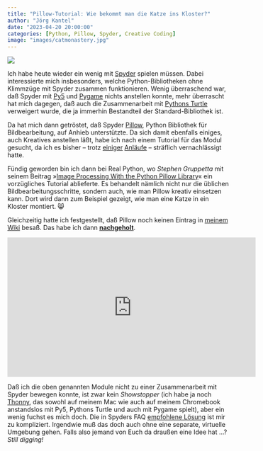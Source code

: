 ```yaml
---
title: "Pillow-Tutorial: Wie bekommt man die Katze ins Kloster?"
author: "Jörg Kantel"
date: "2023-04-20 20:00:00"
categories: [Python, Pillow, Spyder, Creative Coding]
image: "images/catmonastery.jpg"
---
```


[![](images/catmonastery-b.jpg)](https://files.realpython.com/media/cat_monastery.c63df8376d54.jpg)

Ich habe heute wieder ein wenig mit [Spyder](http://cognitiones.kantel-chaos-team.de/programmierung/python/spyder.html) spielen müssen. Dabei interessierte mich insbesonders, welche Python-Bibliotheken ohne Klimmzüge mit Spyder zusammen funktionieren. Wenig überraschend war, daß Spyder mit [Py5](http://cognitiones.kantel-chaos-team.de/programmierung/creativecoding/processing/py5.html) und [Pygame](http://cognitiones.kantel-chaos-team.de/multimedia/spieleprogrammierung/pygame.html) nichts anstellen konnte, mehr überrascht hat mich dagegen, daß auch die Zusammenarbeit mit [Pythons Turtle](http://cognitiones.kantel-chaos-team.de/programmierung/python/turtlepython.html) verweigert wurde, die ja immerhin Bestandteil der Standard-Bibliothek ist.

Da hat mich dann getröstet, daß Spyder [Pillow](http://cognitiones.kantel-chaos-team.de/programmierung/python/pillow.html), Python Bibliothek für Bildbearbeitung, auf Anhieb unterstützte. Da sich damit ebenfalls einiges, auch Kreatives anstellen läßt, habe ich nach einem Tutorial für das Modul gesucht, da ich es bisher -- trotz [einiger](http://blog.schockwellenreiter.de/2020/04/2020040702.html) [Anläufe](http://blog.schockwellenreiter.de/2020/04/2020041302.html) -- sträflich vernachlässigt hatte.

Fündig geworden bin ich dann bei Real Python, wo *Stephen Gruppetta* mit seinem Beitrag »[Image Processing With the Python Pillow Library](https://realpython.com/image-processing-with-the-python-pillow-library/)« ein vorzügliches Tutorial ablieferte. Es behandelt nämlich nicht nur die üblichen Bildbearbeitungsschritte, sondern auch, wie man Pillow kreativ einsetzen kann. Dort wird dann zum Beispiel gezeigt, wie man eine Katze in ein Kloster montiert.&nbsp;😸

Gleichzeitig hatte ich festgestellt, daß Pillow noch keinen Eintrag in [meinem Wiki](http://cognitiones.kantel-chaos-team.de/index.html) besaß. Das habe ich dann **[nachgeholt](http://cognitiones.kantel-chaos-team.de/programmierung/python/pillow.html)**.

<iframe width="560" height="315" src="https://www.youtube.com/embed/i7Njb3xO4Fw" title="YouTube video player" frameborder="0" allow="accelerometer; autoplay; clipboard-write; encrypted-media; gyroscope; picture-in-picture; web-share" allowfullscreen></iframe>

Daß ich die oben genannten Module nicht zu einer Zusammenarbeit mit Spyder bewegen konnte, ist zwar kein *Showstopper* (ich habe ja noch [Thonny](http://cognitiones.kantel-chaos-team.de/programmierung/python/thonny.html), das sowohl auf meinem Mac wie auch auf meinem Chromebook anstandslos mit Py5, Pythons Turtle und auch mit Pygame spielt), aber ein wenig fuchst es mich doch. Die in Spyders FAQ [empfohlene Lösung](https://docs.spyder-ide.org/5/faq.html#using-packages-installer) ist mir zu kompliziert. Irgendwie muß das doch auch ohne eine separate, virtuelle Umgebung gehen. Falls also jemand von Euch da draußen eine Idee hat …? *Still digging!*
